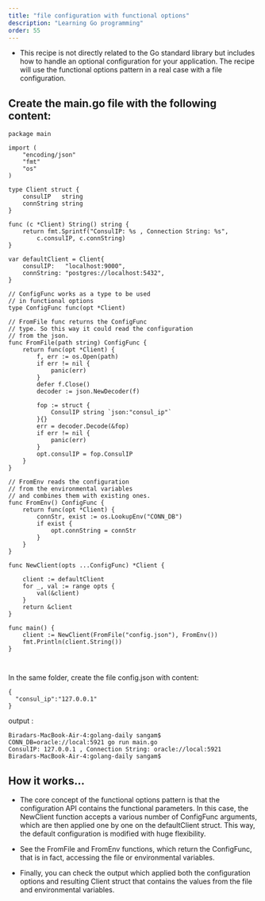 ```yaml
---
title: "file configuration with functional options"
description: "Learning Go programming"
order: 55
---
```



- This recipe is not directly related to the Go standard library but includes how to handle an optional configuration for your application. The recipe will use the functional options pattern in a real case with a file configuration.


## Create the main.go file with the following content:

```
package main

import (
	"encoding/json"
	"fmt"
	"os"
)

type Client struct {
	consulIP   string
	connString string
}

func (c *Client) String() string {
	return fmt.Sprintf("ConsulIP: %s , Connection String: %s",
		c.consulIP, c.connString)
}

var defaultClient = Client{
	consulIP:   "localhost:9000",
	connString: "postgres://localhost:5432",
}

// ConfigFunc works as a type to be used
// in functional options
type ConfigFunc func(opt *Client)

// FromFile func returns the ConfigFunc
// type. So this way it could read the configuration
// from the json.
func FromFile(path string) ConfigFunc {
	return func(opt *Client) {
		f, err := os.Open(path)
		if err != nil {
			panic(err)
		}
		defer f.Close()
		decoder := json.NewDecoder(f)

		fop := struct {
			ConsulIP string `json:"consul_ip"`
		}{}
		err = decoder.Decode(&fop)
		if err != nil {
			panic(err)
		}
		opt.consulIP = fop.ConsulIP
	}
}

// FromEnv reads the configuration
// from the environmental variables
// and combines them with existing ones.
func FromEnv() ConfigFunc {
	return func(opt *Client) {
		connStr, exist := os.LookupEnv("CONN_DB")
		if exist {
			opt.connString = connStr
		}
	}
}

func NewClient(opts ...ConfigFunc) *Client {

	client := defaultClient
	for _, val := range opts {
		val(&client)
	}
	return &client
}

func main() {
	client := NewClient(FromFile("config.json"), FromEnv())
	fmt.Println(client.String())
}



```
In the same folder, create the file config.json with content:

```
{
  "consul_ip":"127.0.0.1"
}

```

output :
```
Biradars-MacBook-Air-4:golang-daily sangam$ CONN_DB=oracle://local:5921 go run main.go
ConsulIP: 127.0.0.1 , Connection String: oracle://local:5921
Biradars-MacBook-Air-4:golang-daily sangam$ 

```

## How it works...

- The core concept of the functional options pattern is that the configuration API contains the functional parameters. In this case, the NewClient function accepts a various number of ConfigFunc arguments, which are then applied one by one on the defaultClient struct. This way, the default configuration is modified with huge flexibility. 

- See the FromFile and FromEnv functions, which return the ConfigFunc, that is in fact, accessing the file or environmental variables.

- Finally, you can check the output which applied both the configuration options and resulting Client struct that contains the values from the file and environmental variables.
